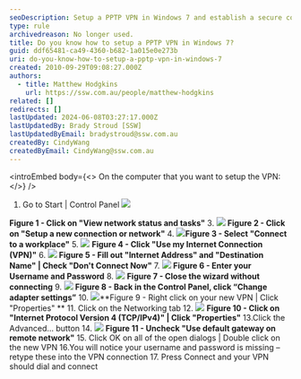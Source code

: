 ```yaml
---
seoDescription: Setup a PPTP VPN in Windows 7 and establish a secure connection to your workplace network.
type: rule
archivedreason: No longer used.
title: Do you know how to setup a PPTP VPN in Windows 7?
guid: ddf65481-ca49-4360-b682-1a015e0e273b
uri: do-you-know-how-to-setup-a-pptp-vpn-in-windows-7
created: 2010-09-29T09:08:27.000Z
authors:
  - title: Matthew Hodgkins
    url: https://ssw.com.au/people/matthew-hodgkins
related: []
redirects: []
lastUpdated: 2024-06-08T03:27:17.000Z
lastUpdatedBy: Brady Stroud [SSW]
lastUpdatedByEmail: bradystroud@ssw.com.au
createdBy: CindyWang
createdByEmail: CindyWang@ssw.com.au
---
```


<introEmbed
  body={<>
On the computer that you want to setup the VPN:
  </>}
/>
1. Go to Start | Control Panel
   ![](/uploads/rules/do-you-know-how-to-setup-a-pptp-vpn-in-windows-7/SetupStep2.jpg)

**Figure 1 - Click on "View network status and tasks"** 3.
![](/uploads/rules/do-you-know-how-to-setup-a-pptp-vpn-in-windows-7/SetupStep3.jpg) **Figure 2 - Click on "Setup a new connection or network"** 4.
![](/uploads/rules/do-you-know-how-to-setup-a-pptp-vpn-in-windows-7/SetupStep4.jpg)**Figure 3 - Select "Connect to a workplace"** 5.
![](/uploads/rules/do-you-know-how-to-setup-a-pptp-vpn-in-windows-7/SetupStep5.jpg) **Figure 4 - Click "Use my Internet Connection (VPN)"** 6.
![](/uploads/rules/do-you-know-how-to-setup-a-pptp-vpn-in-windows-7/SetupStep6.jpg) **Figure 5 - Fill out "Internet Address" and "Destination Name" | Check "Don't Connect Now"** 7.
![](/uploads/rules/do-you-know-how-to-setup-a-pptp-vpn-in-windows-7/SetupStep7.jpg) **Figure 6 - Enter your Username and Password** 8.
![](/uploads/rules/do-you-know-how-to-setup-a-pptp-vpn-in-windows-7/SetupStep8.jpg) **Figure 7 - Close the wizard without connecting** 9.
![](/uploads/rules/do-you-know-how-to-setup-a-pptp-vpn-in-windows-7/SetupStep9.jpg) **Figure 8 - Back in the Control Panel, click “Change adapter settings”** 10.
![](/uploads/rules/do-you-know-how-to-setup-a-pptp-vpn-in-windows-7/SetupStep10.jpg)**Figure 9 - Right click on your new VPN | Click "Properties"
** 11. Click on the Networking tab 12.
![](/uploads/rules/do-you-know-how-to-setup-a-pptp-vpn-in-windows-7/SetupStep12.jpg) **Figure 10 - Click on "Internet Protocol Version 4 (TCP/IPv4)" | Click "Properties"** 13.Click the Advanced… button 14.
![](/uploads/rules/do-you-know-how-to-setup-a-pptp-vpn-in-windows-7/SetupStep14.jpg) **Figure 11 - Uncheck "Use default gateway on remote network"** 15. Click OK on all of the open dialogs | Double click on the new VPN
16.You will notice your username and password is missing – retype these into the VPN connection 17. Press Connect and your VPN should dial and connect
